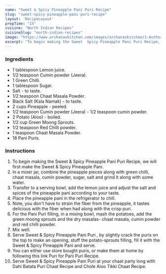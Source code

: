 ---
name: "Sweet & Spicy Pineapple Pani Puri Recipe"
slug: "sweet-spicy-pineapple-pani-puri-recipe"
layout: 'RecipeLayout'
prepTime: "15"
cuisine: "North Indian Recipes"
cuisineSlug: "north-indian-recipes"
image: "https://www.archanaskitchen.com/images/archanaskitchen/1-Author/sneha-archanaskitchen.com/Sweet__Spicy_Pineapple_Pani_Puri_Recipe_.jpg"
excerpt: "To begin making the Sweet  Spicy Pineapple Pani Puri Recipe, we will first make the Sweet  Spicy Pineapple Pani"
---

### Ingredients

- 1 tablespoon Lemon juice.
- 1/2 teaspoon Cumin powder (Jeera).
- 1 Green Chilli.
- 1 tablespoon Sugar.
- Salt - to taste.
- 1/2 teaspoon Chaat Masala Powder.
- Black Salt (Kala Namak) - to taste.
- 2 cups Pineapple - peeled.
- 1/2 teaspoon Cumin powder (Jeera) - 1/2 teaspoon cumin powder.
- 2 Potato (Aloo) - boiled.
- 1/2 cup Green Moong Sprouts.
- 1/2 teaspoon Red Chilli powder.
- 1 teaspoon Chaat Masala Powder.
- 18 Pani Puris.

### Instructions

1. To begin making the Sweet & Spicy Pineapple Pani Puri Recipe, we will first make the Sweet & Spicy Pineapple Pani.
1. In a mixer jar, combine the pineapple pieces along with green chilli, chaat masala, cumin powder, sugar, salt and grind it along with some water.
1. Transfer to a serving bowl, add the lemon juice and adjust the salt and spices of the pineapple pani according to your taste.
1. Place the pineapple pani in the refrigerator to chill.
1. Note, you don't have to strain the fiber from the pineapple, it tastes delicious with the fiber when had along with the crisp puri.
1. For the Pani Puri filling, in a mixing bowl, mash the potatoes, add the green moong sprouts and the dry masalas- chaat masala, cumin powder and red chilli powder.
1. Mix well.
1. Serve Sweet & Spicy Pineapple Pani Puri , by slightly crack the puris on the top to make an opening, stuff the potato-sprouts filling, fill it with the Sweet & Spicy Pineapple Pani and serve.
1. You can either use store bought puris, or make them at home by following this link Puri for Pani Puri Recipe.
1. Serve Sweet & Spicy Pineapple Pani Puri at your chaat party long with Dahi Batata Puri Chaat Recipe and Chole Aloo Tikki Chaat Recipe.
